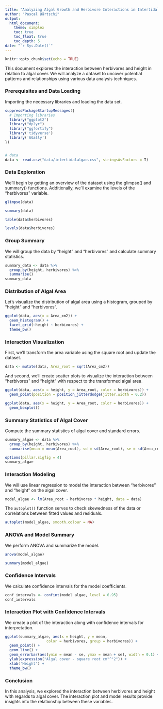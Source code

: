```yaml
---
title: "Analyzing Algal Growth and Herbivore Interactions in Intertidal Zones: two way ANOVA"
author: "Pascal Bärtschi"
output:
  html_document:
    theme: simplex
    toc: true
    toc_float: true
    toc_depth: 5
date: "`r Sys.Date()`"
---
```


```r
knitr::opts_chunk$set(echo = TRUE)
```


This document explores the interaction between herbivores and height in relation to algal cover. We will analyze a dataset to uncover potential patterns and relationships using various data analysis techniques.

### Prerequisites and Data Loading

Importing the necessary libraries and loading the data set.

```r
suppressPackageStartupMessages({
  # Importing libraries
  library("ggplot2")
  library("dplyr")
  library("ggfortify")
  library('tidyverse')
  library('GGally')
})


# data
data <- read.csv("data/intertidalalgae.csv", stringsAsFactors = T)  
```

### Data Exploration

We'll begin by getting an overview of the dataset using the glimpse() and summary() functions. Additionally, we'll examine the levels of the "herbivores" variable.

```r
glimpse(data)
```

```r
summary(data)
```

```r
table(data$herbivores)
```


```r
levels(data$herbivores)
```

### Group Summary

We will group the data by "height" and "herbivores" and calculate summary statistics.

```r
summary_data <- data %>%
  group_by(height, herbivores) %>%
  summarise()
summary_data
```

### Distribution of Algal Area

Let's visualize the distribution of algal area using a histogram, grouped by "height" and "herbivores".

```r
ggplot(data, aes(x = Area_cm2)) +
  geom_histogram() +
  facet_grid(~height ~ herbivores) +
  theme_bw()
```

### Interaction Visualization

First, we'll transform the area variable using the square root and update the dataset.

```r
data <- mutate(data, Area_root = sqrt(Area_cm2))
```

And second, we'll create scatter plots to visualize the interaction between "herbivores" and "height" with respect to the transformed algal area.

```r
ggplot(data, aes(x = height, y = Area_root, color = herbivores)) +
  geom_point(position = position_jitterdodge(jitter.width = 0.2))
```

```r
ggplot(data, aes(x = height, y = Area_root, color = herbivores)) +
  geom_boxplot()
```

### Summary Statistics of Algal Cover

Compute the summary statistics of algal cover and standard errors.
```r
summary_algae <- data %>%
  group_by(height, herbivores) %>%
  summarise(mean = mean(Area_root), sd = sd(Area_root), se = sd(Area_root) / sqrt(n()))

options(pillar.sigfig = 4)
summary_algae

```

### Interaction Modeling

We will use linear regression to model the interaction between "herbivores" and "height" on the algal cover.

```r
model_algae <- lm(Area_root ~ herbivores * height, data = data)
```

The `autoplot()` function serves to check skewedness of the data or correlations between fitted values and residuals.

```r
autoplot(model_algae, smooth.colour = NA)
```

### ANOVA and Model Summary

We perform ANOVA and summarize the model.

```r
anova(model_algae)
```

```r
summary(model_algae)
```

### Confidence Intervals

We calculate confidence intervals for the model coefficients.

```r
conf_intervals <- confint(model_algae, level = 0.95)
conf_intervals
```

### Interaction Plot with Confidence Intervals

We create a plot of the interaction along with confidence intervals for interpretation.

```r

ggplot(summary_algae, aes(x = height, y = mean,
                   color = herbivores, group = herbivores)) +
  geom_point() +
  geom_line() +
  geom_errorbar(aes(ymin = mean - se, ymax = mean + se), width = 0.1) +
  ylab(expression("Algal cover - square root cm"^"2")) +
  xlab('Height') +
  theme_bw()
```

### Conclusion

In this analysis, we explored the interaction between herbivores and height with regards to algal cover. The interaction plot and model results provide insights into the relationship between these variables.


